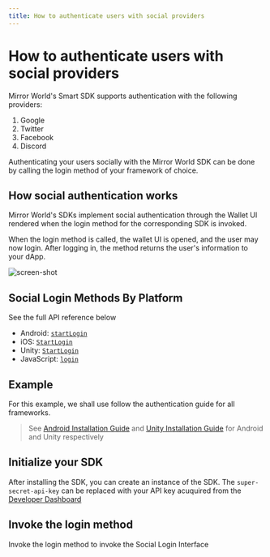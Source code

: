 ```yaml
---
title: How to authenticate users with social providers
---
```


# How to authenticate users with social providers

Mirror World's Smart SDK supports authentication with the following providers:

1. Google
2. Twitter
3. Facebook
4. Discord

Authenticating your users socially with the Mirror World SDK can be done by
calling the login method of your framework of choice.

## How social authentication works

Mirror World's SDKs implement social authentication through the Wallet UI
rendered when the login method for the corresponding SDK is invoked.

When the login method is called, the wallet UI is opened, and the user may now
login. After logging in, the method returns the user's information to your dApp.

![screen-shot](/images/tutorials/authentication/social-login-ui.png)

## Social Login Methods By Platform

See the full API reference below

- Android: [`startLogin`](/api-reference/android/authentication/startLogin)
- iOS: [`StartLogin`](/api-reference/ios/authentication/StartLogin)
- Unity: [`StartLogin`](/api-reference/unity/authentication/StartLogin)
- JavaScript: [`login`](/api-reference/js/authentication/login)

## Example

For this example, we shall use follow the authentication guide for all
frameworks.

<CodeSnippet id="tutorial/installation.mdx" />

> See [Android Installation Guide](/integration/android) and
> [Unity Installation Guide](/integration/unity) for Android and Unity
> respectively

## Initialize your SDK

After installing the SDK, you can create an instance of the SDK. The
`super-secret-api-key` can be replaced with your API key acuquired from the
[Developer Dashboard](https://app.mirrorworld.fun)

<CodeSnippet id="tutorial/initialization.mdx" />

## Invoke the login method

Invoke the login method to invoke the Social Login Interface

<CodeSnippet id="tutorial/authentication/login.mdx" />
